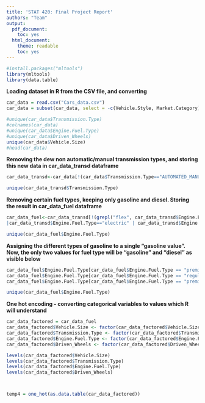 ```yaml
---
title: 'STAT 420: Final Project Report'
authors: "Team"
output:
  pdf_document:
    toc: yes
  html_document:
    theme: readable
    toc: yes
---
```



```r
#install.packages("mltools")
library(mltools)
library(data.table)
```

**Loading dataset in R from the CSV file, and converting **
```r
car_data = read.csv("Cars_data.csv")
car_data = subset(car_data, select = -c(Vehicle.Style, Market.Category))

#unique(car_data$Transmission.Type)
#colnames(car_data)
#unique(car_data$Engine.Fuel.Type)
#unique(car_data$Driven_Wheels)
unique(car_data$Vehicle.Size)
#head(car_data)

```

**Removing the dew non automatic/manual transmission types, and storing this new data in car_data_transd dataframe**
```r


car_data_transd<-car_data[!(car_data$Transmission.Type=="AUTOMATED_MANUAL" | car_data$Transmission.Type=="DIRECT_DRIVE" | car_data$Transmission.Type=="UNKNOWN"),]

unique(car_data_transd$Transmission.Type)

```


**Removing certain fuel types, keeping only gasoline and diesel. Storing the result in car_data_fuel dataframe**

```r
car_data_fuel<-car_data_transd[!(grepl("flex", car_data_transd$Engine.Fuel.Type, fixed = TRUE)
|car_data_transd$Engine.Fuel.Type=="electric" | car_data_transd$Engine.Fuel.Type=="" | car_data_transd$Engine.Fuel.Type=="natural gas"),]

unique(car_data_fuel$Engine.Fuel.Type)
```

**Assigning the different types of gasoline to a single "gasoline value". Now, the only two values for fuel type will be "gasoline" and "diesel" as visible below**

```r
car_data_fuel$Engine.Fuel.Type[car_data_fuel$Engine.Fuel.Type == "premium unleaded (required)" ] <- "gasoline"
car_data_fuel$Engine.Fuel.Type[car_data_fuel$Engine.Fuel.Type == "regular unleaded" ] <- "gasoline"
car_data_fuel$Engine.Fuel.Type[car_data_fuel$Engine.Fuel.Type == "premium unleaded (recommended)" ] <- "gasoline"

unique(car_data_fuel$Engine.Fuel.Type)

```



**One hot encoding - converting categorical variables to values which R will understand**
```r
car_data_factored = car_data_fuel
car_data_factored$Vehicle.Size <- factor(car_data_factored$Vehicle.Size)
car_data_factored$Transmission.Type <- factor(car_data_factored$Transmission.Type)
car_data_factored$Engine.Fuel.Type <- factor(car_data_factored$Engine.Fuel.Type)
car_data_factored$Driven_Wheels <- factor(car_data_factored$Driven_Wheels)

levels(car_data_factored$Vehicle.Size)
levels(car_data_factored$Transmission.Type)
levels(car_data_factored$Engine.Fuel.Type)
levels(car_data_factored$Driven_Wheels)



temp4 = one_hot(as.data.table(car_data_factored))


```


```r

```

